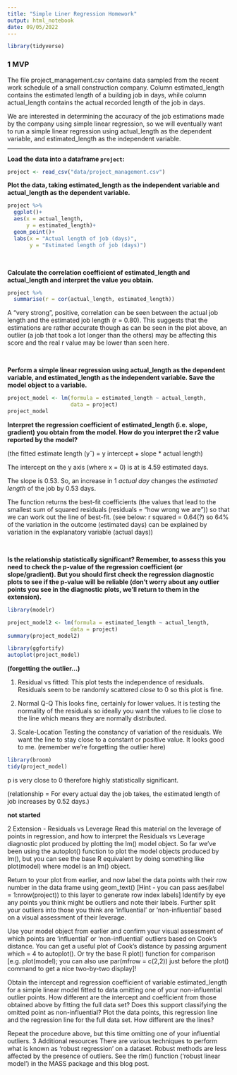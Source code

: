 ```yaml
---
title: "Simple Liner Regression Homework"
output: html_notebook
date: 09/05/2022
---
```


```r
library(tidyverse)

```
### 1 MVP

The file project_management.csv contains data sampled from the recent work 
schedule of a small construction company. Column estimated_length contains the 
estimated length of a building job in days, while column actual_length contains 
the actual recorded length of the job in days.

We are interested in determining the accuracy of the job estimations made by the 
company using simple linear regression, so we will eventually want to run a simple 
linear regression using actual_length as the dependent variable, and 
estimated_length as the independent variable.

<hr>

**Load the data into a dataframe `project`:**

```r
project <- read_csv("data/project_management.csv")
```

**Plot the data, taking estimated_length as the independent variable and**
**actual_length as the dependent variable.**

```r

project %>% 
  ggplot()+
  aes(x = actual_length, 
      y = estimated_length)+
  geom_point()+
  labs(x = "Actual length of job (days)",
       y = "Estimated length of job (days)")

```
<br>

**Calculate the correlation coefficient of estimated_length and actual_length and**
**interpret the value you obtain.**

```r
project %>% 
  summarise(r = cor(actual_length, estimated_length))
```
A "very strong", positive, correlation can be seen between the actual job length 
and the estimated job length (r = 0.80). This suggests that the estimations are 
rather accurate though as can be seen in the plot above, an outlier (a job that 
took a lot longer than the others) may be affecting this score and the real r 
value may be lower than seen here. 


<br>

**Perform a simple linear regression using actual_length as the dependent**
**variable, and estimated_length as the independent variable. Save the model**
**object to a variable.**

```r
project_model <- lm(formula = estimated_length ~ actual_length, 
                    data = project)
project_model
```

**Interpret the regression coefficient of estimated_length (i.e. slope, gradient)**
**you obtain from the model. How do you interpret the r2 value reported by the**
**model?**

(the fitted estimate length (yˆ) = y intercept + slope * actual length)

The intercept on the y axis (where x = 0) is at is 4.59 estimated days. 

The slope is 0.53. So, an increase in 1 *actual day* changes the *estimated length* 
of the job by 0.53 days.  

The function returns the best-fit coefficients (the values that lead to the 
smallest sum of squared residuals (residuals = "how wrong we are")) so that we 
can work out the line of best-fit. 
(see below: r squared = 0.64(?) so 64% of the variation in the outcome (estimated days) can be explained by variation in the explanatory variable (actual days))
<br>

<br>

**Is the relationship statistically significant? Remember, to assess this you need**
**to check the p-value of the regression coefficient (or slope/gradient). But you**
**should first check the regression diagnostic plots to see if the p-value will**
**be reliable (don’t worry about any outlier points you see in the diagnostic**
**plots, we’ll return to them in the extension).**

```r
library(modelr)

project_model2 <- lm(formula = estimated_length ~ actual_length, 
                    data = project)
summary(project_model2)
```
```r
library(ggfortify)
autoplot(project_model)
```

**(forgetting the outlier...)**

1. Residual vs fitted: 
  This plot tests the independence of residuals. Residuals seem to be randomly 
  scattered *close* to 0 so this plot is fine. 
  
  
2. Normal Q-Q
  This looks fine, certainly for lower values. It is testing the normality of 
  the residuals so ideally you want the values to lie close to the line which 
  means they are normally distributed. 
  
3. Scale-Location
  Testing the constancy of variation of the residuals. We want the line to stay 
  close to a constant or positive value. It looks good to me. (remember we're 
  forgetting the outlier here)


```r
library(broom)
tidy(project_model)
```

p is very close to 0 therefore highly statistically significant. 

(relationship = For every actual day the job takes, the estimated length of job 
increases by 0.52 days.) 





**not started** 

2 Extension - Residuals vs Leverage
Read this material on the leverage of points in regression, and how to interpret the Residuals vs Leverage diagnostic plot produced by plotting the lm() model object. So far we’ve been using the autoplot() function to plot the model objects produced by lm(), but you can see the base R equivalent by doing something like plot(model) where model is an lm() object.


Return to your plot from earlier, and now label the data points with their row number in the data frame using geom_text() [Hint - you can pass aes(label = 1:nrow(project)) to this layer to generate row index labels]
Identify by eye any points you think might be outliers and note their labels.
Further split your outliers into those you think are ‘influential’ or ‘non-influential’ based on a visual assessment of their leverage.


Use your model object from earlier and confirm your visual assessment of which points are ‘influential’ or ‘non-influential’ outliers based on Cook’s distance. You can get a useful plot of Cook’s distance by passing argument which = 4 to autoplot(). Or try the base R plot() function for comparison [e.g. plot(model); you can also use par(mfrow = c(2,2)) just before the plot() command to get a nice two-by-two display]!


Obtain the intercept and regression coefficient of variable estimated_length for a simple linear model fitted to data omitting one of your non-influential outlier points.
How different are the intercept and coefficient from those obtained above by fitting the full data set? Does this support classifying the omitted point as non-influential?
Plot the data points, this regression line and the regression line for the full data set. How different are the lines?


Repeat the procedure above, but this time omitting one of your influential outliers.
3 Additional resources
There are various techniques to perform what is known as ‘robust regression’ on a dataset. Robust methods are less affected by the presence of outliers. See the rlm() function (‘robust linear model’) in the MASS package and this blog post.
